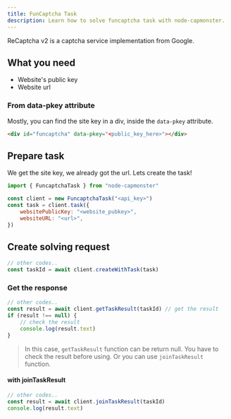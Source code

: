 ```yaml
---
title: FunCaptcha Task
description: Learn how to solve funcaptcha task with node-capmonster.
---
```


ReCaptcha v2 is a captcha service implementation from Google.

## What you need

-   Website's public key
-   Website url

### From data-pkey attribute

Mostly, you can find the site key in a div, inside the `data-pkey` attribute.

```html
<div id="funcaptcha" data-pkey="<public_key_here>"></div>
```

## Prepare task

We get the site key, we already got the url. Lets create the task!

```js
import { FuncaptchaTask } from "node-capmonster"

const client = new FuncaptchaTask("<api_key>")
const task = client.task({
    websitePublicKey: "<website_pubkey>",
    websiteURL: "<url>",
})
```

## Create solving request

```javascript
// other codes..
const taskId = await client.createWithTask(task)
```

### Get the response

```javascript
// other codes..
const result = await client.getTaskResult(taskId) // get the result
if (result !== null) {
    // check the result
    console.log(result.text)
}
```

> In this case, `getTaskResult` function can be return null.
> You have to check the result before using.
> Or you can use `joinTaskResult` function.

#### with joinTaskResult

```javascript
// other codes..
const result = await client.joinTaskResult(taskId)
console.log(result.text)
```
